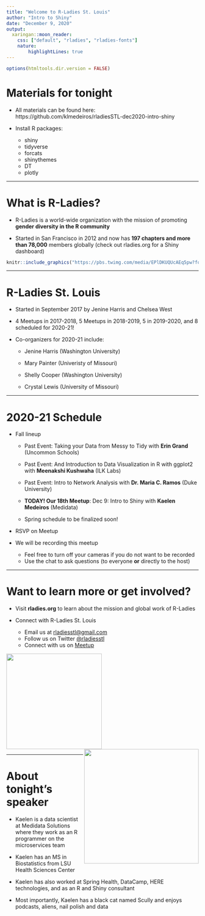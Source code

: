 ---
title: "Welcome to R-Ladies St. Louis"
author: "Intro to Shiny"
date: "December 9, 2020"
output:
  xaringan::moon_reader:
    css: ["default", "rladies", "rladies-fonts"]
    nature: 
        highlightLines: true
---

```{r setup, include=FALSE}
options(htmltools.dir.version = FALSE)
```

# Materials for tonight 

- All materials can be found here: https://github.com/klmedeiros/rladiesSTL-dec2020-intro-shiny

- Install R packages:

  + shiny
  + tidyverse
  + forcats
  + shinythemes
  + DT
  + plotly

---

# What is R-Ladies?

- R-Ladies is a world-wide organization with the mission of promoting **gender diversity in the R community**  

- Started in San Francisco in 2012 and now has **197 chapters and more than 78,000** members globally (check out rladies.org for a Shiny dashboard)

```{r, echo=FALSE, fig.align="center", out.width='70%'}
knitr::include_graphics("https://pbs.twimg.com/media/EPlDKUQUcAEq5pw?format=jpg&name=small")

```

---

# R-Ladies St. Louis 

* Started in September 2017 by Jenine Harris and Chelsea West 

* 4 Meetups in 2017-2018, 5 Meetups in 2018-2019, 5 in 2019-2020, and 8 scheduled for 2020-21!

* Co-organizers for 2020-21 include:

  - Jenine Harris (Washington University)  
    
  - Mary Painter (Univeristy of Missouri)  
    
  - Shelly Cooper (Washington University)  
    
  - Crystal Lewis (University of Missouri)
  
---
  
# 2020-21 Schedule

* Fall lineup
   
    - Past Event: Taking your Data from Messy to Tidy with **Erin Grand** (Uncommon Schools) 

    - Past Event: And Introduction to Data Visualization in R with ggplot2 with **Meenakshi Kushwaha** (ILK Labs) 

    - Past Event: Intro to Network Analysis with **Dr. Maria C. Ramos** (Duke University)  
    
    - **TODAY! Our 18th Meetup**: Dec 9: Intro to Shiny with **Kaelen Medeiros** (Medidata)
    
    - Spring schedule to be finalized soon!
    
* RSVP on Meetup

* We will be recording this meetup
  
    - Feel free to turn off your cameras if you do not want to be recorded
    - Use the chat to ask questions (to everyone **or** directly to the host)

---

# Want to learn more or get involved?

- Visit **rladies.org** to learn about the mission and global work of R-Ladies 

- Connect with R-Ladies St. Louis 
    + Email us at <a href = "mailto:rladiesstl@gmail.com">rladiesstl@gmail.com</a> 
    + Follow us on Twitter <a href="https://twitter.com/RLadiesSTL">@rladiesstl</a>
    + Connect with us on <a href="https://www.meetup.com/R-Ladies-St-Louis/">Meetup</a>
    
<img src = "https://github.com/rladies/starter-kit/blob/master/logo/R-LadiesGlobal_RBG_online_LogoOnly.png?raw=true" width = 250/><img src = "https://media.giphy.com/media/3o7abBphHJngINCHio/giphy.gif" width = "300" align = "right"/>

---

# About tonight's speaker

- Kaelen is a data scientist at Medidata Solutions where they work as an R programmer on the microservices team

- Kaelen has an MS in Biostatistics from LSU Health Sciences Center

- Kaelen has also worked at Spring Health, DataCamp, HERE technologies, and as an R and Shiny consultant

- Most importantly, Kaelen has a black cat named Scully and enjoys podcasts, aliens, nail polish and data




